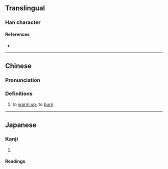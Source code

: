 {{character info}}
==Translingual==

===Han character===
{{Han char|rn=86|rad=火|as=14|sn=18|four=91827|canj=FMBB|ids=⿰火需}}

====References====
* {{Han ref|kx=0685.230|dkj=19507|dj=1098.120|hdz=32243.010|uh=71F8|ud=29176|bh=C277|bd=49783}}

----

==Chinese==
{{zh-forms}}

===Pronunciation===
{{zh-pron
|m=rú
|c=jyu4
|mc=
|oc=
|cat=v
}}

===Definitions===
{{zh-hanzi}}

# to [[warm up]]; to [[burn]]

----

==Japanese==

===Kanji===
{{ja-kanji|grade=|rs=火14}}

# {{rfdef|ja|sort=火14}}

====Readings====
{{ja-readings|on=[[じゅ]] (ju), [[にゅ]] (nyu), [[だん]] (dan)|kun=[[あたためる]] (atatameru)}}